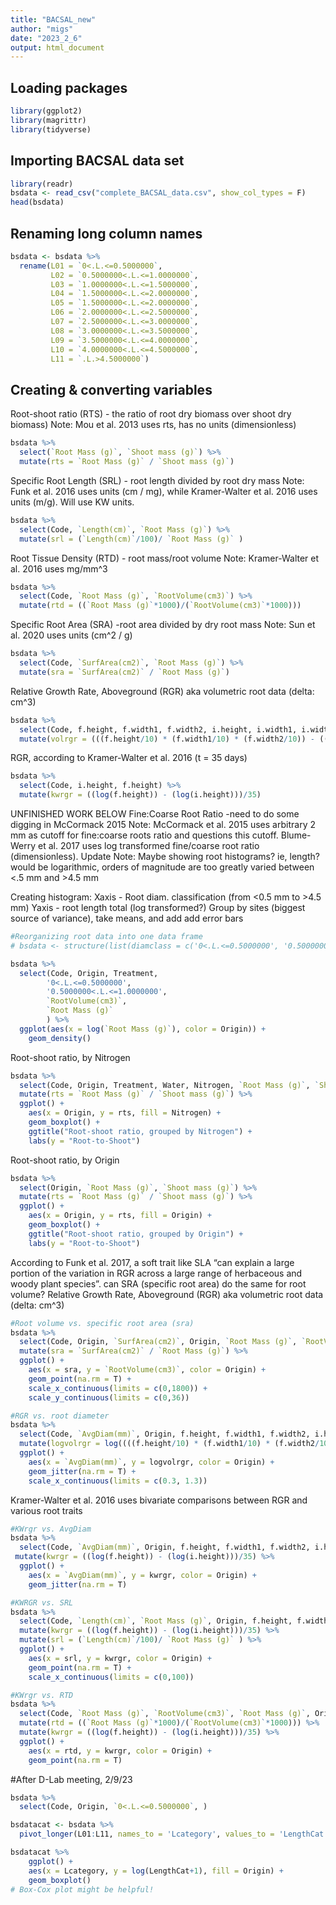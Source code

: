 ```yaml
---
title: "BACSAL_new"
author: "migs"
date: "2023_2_6"
output: html_document
---
```

## Loading packages
```r
library(ggplot2)
library(magrittr)
library(tidyverse)
```


## Importing BACSAL data set
```r
library(readr)
bsdata <- read_csv("complete_BACSAL_data.csv", show_col_types = F)
head(bsdata)
```

## Renaming long column names
```r
bsdata <- bsdata %>% 
  rename(L01 = `0<.L.<=0.5000000`,
         L02 = `0.5000000<.L.<=1.0000000`,
         L03 = `1.0000000<.L.<=1.5000000`,
         L04 = `1.5000000<.L.<=2.0000000`,
         L05 = `1.5000000<.L.<=2.0000000`,
         L06 = `2.0000000<.L.<=2.5000000`,
         L07 = `2.5000000<.L.<=3.0000000`,
         L08 = `3.0000000<.L.<=3.5000000`,
         L09 = `3.5000000<.L.<=4.0000000`,
         L10 = `4.0000000<.L.<=4.5000000`,
         L11 = `.L.>4.5000000`)
```



## Creating & converting variables

Root-shoot ratio (RTS) - the ratio of root dry biomass over shoot dry biomass)
Note: Mou et al. 2013 uses rts, has no units (dimensionless)
```r
bsdata %>% 
  select(`Root Mass (g)`, `Shoot mass (g)`) %>% 
  mutate(rts = `Root Mass (g)` / `Shoot mass (g)`)
```
Specific Root Length (SRL) - root length divided by root dry mass
Note: Funk et al. 2016 uses units (cm / mg), while Kramer-Walter et al. 2016 uses units (m/g). Will use KW units.
```r
bsdata %>% 
  select(Code, `Length(cm)`, `Root Mass (g)`) %>% 
  mutate(srl = (`Length(cm)`/100)/ `Root Mass (g)` )
```
Root Tissue Density (RTD) - root mass/root volume
Note: Kramer-Walter et al. 2016 uses mg/mm^3

```r
bsdata %>% 
  select(Code, `Root Mass (g)`, `RootVolume(cm3)`) %>% 
  mutate(rtd = ((`Root Mass (g)`*1000)/(`RootVolume(cm3)`*1000)))
```




Specific Root Area (SRA) -root area divided by dry root mass
Note: Sun et al. 2020 uses units (cm^2 / g)
```r
bsdata %>% 
  select(Code, `SurfArea(cm2)`, `Root Mass (g)`) %>% 
  mutate(sra = `SurfArea(cm2)` / `Root Mass (g)`)
```
Relative Growth Rate, Aboveground (RGR) aka volumetric root data (delta: cm^3)
```r
bsdata %>% 
  select(Code, f.height, f.width1, f.width2, i.height, i.width1, i.width2) %>% 
  mutate(volrgr = (((f.height/10) * (f.width1/10) * (f.width2/10)) - ((i.height/10) * (i.width1/10) * (i.width2/10))))
```

RGR, according to Kramer-Walter et al. 2016 (t = 35 days)
```r
bsdata %>% 
  select(Code, i.height, f.height) %>% 
  mutate(kwrgr = ((log(f.height)) - (log(i.height)))/35)
```




UNFINISHED WORK BELOW
Fine:Coarse Root Ratio -need to do some digging in McCormack 2015
Note: McCormack et al. 2015 uses arbitrary 2 mm as cutoff for fine:coarse roots ratio and questions this cutoff. Blume-Werry et al. 2017 uses log transformed fine/coarse root ratio (dimensionless).
Update Note: Maybe showing root histograms? ie, length? would be logarithmic, orders of magnitude are too greatly varied between <.5 mm and >4.5 mm

Creating histogram: 
Xaxis - Root diam. classification (from <0.5 mm to >4.5 mm)
Yaxis - root length total (log transformed?)
Group by sites (biggest source of variance), take means, and add add error bars
```r
#Reorganizing root data into one data frame
# bsdata <- structure(list(diamclass = c('0<.L.<=0.5000000', '0.5000000<.L.<=1.0000000')), .Names = c('diamclass', 'rlength'), class = 'data.frame')

bsdata %>% 
  select(Code, Origin, Treatment, 
        '0<.L.<=0.5000000', 
        '0.5000000<.L.<=1.0000000',
        `RootVolume(cm3)`,
        `Root Mass (g)`
        ) %>%
  ggplot(aes(x = log(`Root Mass (g)`), color = Origin)) +
    geom_density()

```
Root-shoot ratio, by Nitrogen
```r
bsdata %>% 
  select(Code, Origin, Treatment, Water, Nitrogen, `Root Mass (g)`, `Shoot mass (g)`) %>% 
  mutate(rts = `Root Mass (g)` / `Shoot mass (g)`) %>% 
  ggplot() +
    aes(x = Origin, y = rts, fill = Nitrogen) +
    geom_boxplot() +
    ggtitle("Root-shoot ratio, grouped by Nitrogen") +
    labs(y = "Root-to-Shoot")
```

Root-shoot ratio, by Origin
```r
bsdata %>% 
  select(Origin, `Root Mass (g)`, `Shoot mass (g)`) %>% 
  mutate(rts = `Root Mass (g)` / `Shoot mass (g)`) %>% 
  ggplot() +
    aes(x = Origin, y = rts, fill = Origin) +
    geom_boxplot() +
    ggtitle("Root-shoot ratio, grouped by Origin") +
    labs(y = "Root-to-Shoot")
```

According to Funk et al. 2017, a soft trait like SLA "can explain a large portion of the variation in RGR across a large range of herbaceous and woody plant species". can SRA (specific root area) do the same for root volume?
Relative Growth Rate, Aboveground (RGR) aka volumetric root data (delta: cm^3)
```r
#Root volume vs. specific root area (sra)
bsdata %>% 
  select(Code, Origin, `SurfArea(cm2)`, Origin, `Root Mass (g)`, `RootVolume(cm3)`) %>% 
  mutate(sra = `SurfArea(cm2)` / `Root Mass (g)`) %>% 
  ggplot() +
    aes(x = sra, y = `RootVolume(cm3)`, color = Origin) +
    geom_point(na.rm = T) +
    scale_x_continuous(limits = c(0,1800)) +
    scale_y_continuous(limits = c(0,36))
```
```r
#RGR vs. root diameter
bsdata %>% 
  select(Code, `AvgDiam(mm)`, Origin, f.height, f.width1, f.width2, i.height, i.width1, i.width2) %>%
  mutate(logvolrgr = log((((f.height/10) * (f.width1/10) * (f.width2/10)) - ((i.height/10) * (i.width1/10) * (i.width2/10))))) %>% 
  ggplot() +
    aes(x = `AvgDiam(mm)`, y = logvolrgr, color = Origin) +
    geom_jitter(na.rm = T) +
    scale_x_continuous(limits = c(0.3, 1.3))
```
Kramer-Walter et al. 2016 uses bivariate comparisons between RGR and various root traits
```r
#KWrgr vs. AvgDiam
bsdata %>% 
  select(Code, `AvgDiam(mm)`, Origin, f.height, f.width1, f.width2, i.height, i.width1, i.width2) %>%
 mutate(kwrgr = ((log(f.height)) - (log(i.height)))/35) %>% 
  ggplot() +
    aes(x = `AvgDiam(mm)`, y = kwrgr, color = Origin) +
    geom_jitter(na.rm = T)
```


```r
#KWRGR vs. SRL
bsdata %>% 
  select(Code, `Length(cm)`, `Root Mass (g)`, Origin, f.height, f.width1, f.width2, i.height, i.width1, i.width2) %>%
  mutate(kwrgr = ((log(f.height)) - (log(i.height)))/35) %>% 
  mutate(srl = (`Length(cm)`/100)/ `Root Mass (g)` ) %>% 
  ggplot() +
    aes(x = srl, y = kwrgr, color = Origin) +
    geom_point(na.rm = T) +
    scale_x_continuous(limits = c(0,100))
```


```r
#KWrgr vs. RTD
bsdata %>% 
  select(Code, `Root Mass (g)`, `RootVolume(cm3)`, `Root Mass (g)`, Origin, f.height, i.height) %>% 
  mutate(rtd = ((`Root Mass (g)`*1000)/(`RootVolume(cm3)`*1000))) %>%
  mutate(kwrgr = ((log(f.height)) - (log(i.height)))/35) %>% 
  ggplot() +
    aes(x = rtd, y = kwrgr, color = Origin) +
    geom_point(na.rm = T)
```

#After D-Lab meeting, 2/9/23
```r
bsdata %>% 
  select(Code, Origin, `0<.L.<=0.5000000`, )


```





```r
bsdatacat <- bsdata %>% 
  pivot_longer(L01:L11, names_to = 'Lcategory', values_to = 'LengthCat')

bsdatacat %>% 
    ggplot() +
    aes(x = Lcategory, y = log(LengthCat+1), fill = Origin) +
    geom_boxplot() 
# Box-Cox plot might be helpful!
```















